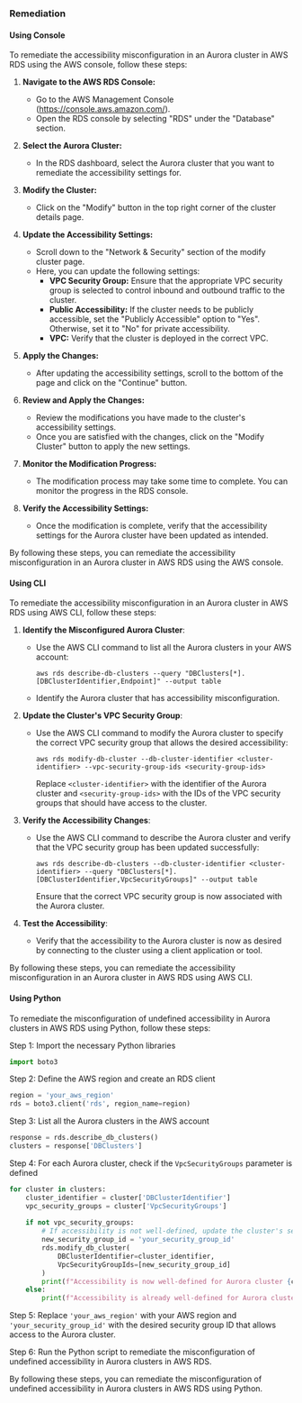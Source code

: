 ### Remediation

#### Using Console

To remediate the accessibility misconfiguration in an Aurora cluster in AWS RDS using the AWS console, follow these steps:

1. **Navigate to the AWS RDS Console:**
   - Go to the AWS Management Console (https://console.aws.amazon.com/).
   - Open the RDS console by selecting "RDS" under the "Database" section.

2. **Select the Aurora Cluster:**
   - In the RDS dashboard, select the Aurora cluster that you want to remediate the accessibility settings for.

3. **Modify the Cluster:**
   - Click on the "Modify" button in the top right corner of the cluster details page.

4. **Update the Accessibility Settings:**
   - Scroll down to the "Network & Security" section of the modify cluster page.
   - Here, you can update the following settings:
     - **VPC Security Group:** Ensure that the appropriate VPC security group is selected to control inbound and outbound traffic to the cluster.
     - **Public Accessibility:** If the cluster needs to be publicly accessible, set the "Publicly Accessible" option to "Yes". Otherwise, set it to "No" for private accessibility.
     - **VPC:** Verify that the cluster is deployed in the correct VPC.

5. **Apply the Changes:**
   - After updating the accessibility settings, scroll to the bottom of the page and click on the "Continue" button.

6. **Review and Apply the Changes:**
   - Review the modifications you have made to the cluster's accessibility settings.
   - Once you are satisfied with the changes, click on the "Modify Cluster" button to apply the new settings.

7. **Monitor the Modification Progress:**
   - The modification process may take some time to complete. You can monitor the progress in the RDS console.

8. **Verify the Accessibility Settings:**
   - Once the modification is complete, verify that the accessibility settings for the Aurora cluster have been updated as intended.

By following these steps, you can remediate the accessibility misconfiguration in an Aurora cluster in AWS RDS using the AWS console.

#### Using CLI

To remediate the accessibility misconfiguration in an Aurora cluster in AWS RDS using AWS CLI, follow these steps:

1. **Identify the Misconfigured Aurora Cluster**:
   - Use the AWS CLI command to list all the Aurora clusters in your AWS account:
     ```
     aws rds describe-db-clusters --query "DBClusters[*].[DBClusterIdentifier,Endpoint]" --output table
     ```
   - Identify the Aurora cluster that has accessibility misconfiguration.

2. **Update the Cluster's VPC Security Group**:
   - Use the AWS CLI command to modify the Aurora cluster to specify the correct VPC security group that allows the desired accessibility:
     ```
     aws rds modify-db-cluster --db-cluster-identifier <cluster-identifier> --vpc-security-group-ids <security-group-ids>
     ```
     Replace `<cluster-identifier>` with the identifier of the Aurora cluster and `<security-group-ids>` with the IDs of the VPC security groups that should have access to the cluster.

3. **Verify the Accessibility Changes**:
   - Use the AWS CLI command to describe the Aurora cluster and verify that the VPC security group has been updated successfully:
     ```
     aws rds describe-db-clusters --db-cluster-identifier <cluster-identifier> --query "DBClusters[*].[DBClusterIdentifier,VpcSecurityGroups]" --output table
     ```
     Ensure that the correct VPC security group is now associated with the Aurora cluster.

4. **Test the Accessibility**:
   - Verify that the accessibility to the Aurora cluster is now as desired by connecting to the cluster using a client application or tool.

By following these steps, you can remediate the accessibility misconfiguration in an Aurora cluster in AWS RDS using AWS CLI.

#### Using Python

To remediate the misconfiguration of undefined accessibility in Aurora clusters in AWS RDS using Python, follow these steps:

Step 1: Import the necessary Python libraries
```python
import boto3
```

Step 2: Define the AWS region and create an RDS client
```python
region = 'your_aws_region'
rds = boto3.client('rds', region_name=region)
```

Step 3: List all the Aurora clusters in the AWS account
```python
response = rds.describe_db_clusters()
clusters = response['DBClusters']
```

Step 4: For each Aurora cluster, check if the `VpcSecurityGroups` parameter is defined
```python
for cluster in clusters:
    cluster_identifier = cluster['DBClusterIdentifier']
    vpc_security_groups = cluster['VpcSecurityGroups']
    
    if not vpc_security_groups:
        # If accessibility is not well-defined, update the cluster's security group
        new_security_group_id = 'your_security_group_id'
        rds.modify_db_cluster(
            DBClusterIdentifier=cluster_identifier,
            VpcSecurityGroupIds=[new_security_group_id]
        )
        print(f"Accessibility is now well-defined for Aurora cluster {cluster_identifier}")
    else:
        print(f"Accessibility is already well-defined for Aurora cluster {cluster_identifier}")
```

Step 5: Replace `'your_aws_region'` with your AWS region and `'your_security_group_id'` with the desired security group ID that allows access to the Aurora cluster.

Step 6: Run the Python script to remediate the misconfiguration of undefined accessibility in Aurora clusters in AWS RDS.

By following these steps, you can remediate the misconfiguration of undefined accessibility in Aurora clusters in AWS RDS using Python.

